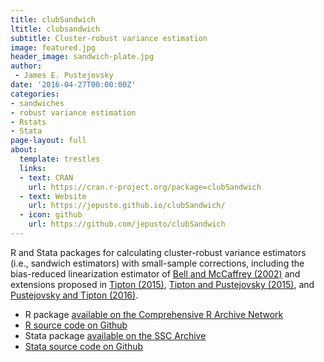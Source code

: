 ```yaml
---
title: clubSandwich
ltitle: clubsandwich
subtitle: Cluster-robust variance estimation
image: featured.jpg
header_image: sandwich-plate.jpg
author: 
 - James E. Pustejovsky
date: '2016-04-27T00:00:00Z'
categories:
- sandwiches
- robust variance estimation
- Rstats
- Stata
page-layout: full
about:
  template: trestles
  links:
  - text: CRAN
    url: https://cran.r-project.org/package=clubSandwich
  - text: Website
    url: https://jepusto.github.io/clubSandwich/
  - icon: github
    url: https://github.com/jepusto/clubSandwich
---
```


R and Stata packages for calculating cluster-robust variance estimators (i.e., sandwich estimators) with small-sample corrections, including the bias-reduced linearization estimator of [Bell and McCaffrey (2002)](http://www.statcan.gc.ca/pub/12-001-x/2002002/article/9058-eng.pdf) and extensions proposed in [Tipton (2015)](http://psycnet.apa.org/record/2014-14616-001), [Tipton and Pustejovsky (2015)](/publication/rve-for-meta-regression/), and [Pustejovsky and Tipton (2016)](/publication/rve-in-fixed-effects-models/). 

- R package [available on the Comprehensive R Archive Network](https://cran.r-project.org/package=clubSandwich)
- [R source code on Github](https://github.com/jepusto/clubSandwich)
- Stata package [available on the SSC Archive](https://ideas.repec.org/c/boc/bocode/s458352.html)
- [Stata source code on Github](https://github.com/jepusto/clubSandwich-Stata)


